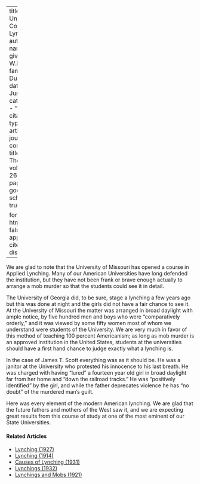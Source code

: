 
---
title: 'A University Course in Lynching'
author:
  - name:
      given: W.E.B.
      family: Du Bois
date: Jun. 1923
categories: 
  - ""
citation: 
  type: article-journal
  container-title: The Crisis
  volume: 26
  issue: 2
  page: 55
google-scholar: true

format:
  html:
    toc: false
    appendix-cite-as: display
---


We are glad to note that the University of Missouri has opened a course in Applied Lynching. Many of our American Universities have long defended the institution, but they have not been frank or brave enough actually to arrange a mob murder so that the students could see it in detail.


The University of Georgia did, to be sure, stage a lynching a few years ago but this was done at night and the girls did not have a fair chance to see it. At the University of Missouri the matter was arranged in broad daylight with ample notice, by five hundred men and boys who were "comparatively orderly," and it was viewed by some fifty women most of whom we understand were students of the University. We are very much in favor of this method of teaching 100 percent Americanism; as long as mob murder is an approved institution in the United States, students at the universities should have a first hand chance to judge exactly what a lynching is.

In the case of James T. Scott everything was as it should be. He was a janitor at the University who protested his innocence to his last breath. He was charged with having "lured" a fourteen year old girl in broad daylight far from her home and "down the railroad tracks." He was "positively identified" by the girl, and while the father deprecates violence he has "no doubt" of the murdered man's guilt.

Here was every element of the modern American lynching. We are glad that the future fathers and mothers of the West saw it, and we are expecting great results from this course of study at one of the most eminent of our State Universities.

<!-- Similar articles start here -->
<div  class="clear-wrap"></div>

#### Related Articles

* [Lynching (1927)](/Volumes/33/04/lynching.html)
* [Lynching (1914)](/Volumes/07/05/lynching.html)
* [Causes of Lynching (1931)](/Volumes/38/04/causes_of_lynching.html)
* [Lynchings (1932)](/Volumes/39/02/lynchings.html)
* [Lynchings and Mobs (1921)](/Volumes/22/04/lynchings.html)

<!-- Similar articles end here -->